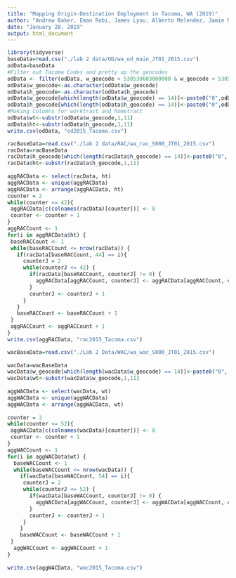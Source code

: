 ```yaml
---
title: "Mapping Origin-Destination Employment in Tacoma, WA (2019)"
author: "Andrew Baker, Eman Robi, James Lyou, Alberto Melendez, Jamie Marken"
date: "January 28, 2019"
output: html_document
---
```



```r
library(tidyverse)
baseData=read.csv("./lab 2 data/OD/wa_od_main_JT01_2015.csv")
odData=baseData
#Filter out Tacoma Codes and pretty up the geocodes
odData <- filter(odData, w_geocode > 530530603000000 & w_geocode < 530530620999999 | h_geocode > 530530603000000 & h_geocode < 530530620999999)
odData$w_geocode<-as.character(odData$w_geocode)
odData$h_geocode<-as.character(odData$h_geocode)
odData$w_geocode[which(length(odData$w_geocode) == 14)]<-paste0("0",odData$w_geocode[which(length(odData$w_geocode) == 14)])
odData$h_geocode[which(length(odData$h_geocode) == 14)]<-paste0("0",odData$h_geocode[which(length(odData$h_geocode) == 14)])
#Making Columns for worktract and hometract
odData$wt<-substr(odData$w_geocode,1,11)
odData$ht<-substr(odData$h_geocode,1,11)
write.csv(odData, "od2015_Tacoma.csv")
```

```r
racBaseData=read.csv("./lab 2 data/RAC/wa_rac_S000_JT01_2015.csv")
racData=racBaseData
racData$h_geocode[which(length(racData$h_geocode) == 14)]<-paste0("0", racData$h_geocode[which(length(racData$h_geocode) == 14)])
racData$ht<-substr(racData$h_geocode,1,11)
 
aggRACData <- select(racData, ht)
aggRACData <- unique(aggRACData)
aggRACData <- arrange(aggRACData, ht)
counter = 2
while(counter <= 42){
 aggRACData[c(colnames(racData)[counter])] <- 0
 counter <- counter + 1
}
aggRACCount <- 1
for(i in aggRACData$ht) {
 baseRACCount <- 1
 while(baseRACCount <= nrow(racData)) {
   if(racData[baseRACCount, 44] == i){
     counterJ = 2
     while(counterJ <= 42) {
       if(racData[baseRACCount, counterJ] != 0) {
         aggRACData[aggRACCount, counterJ] <- aggRACData[aggRACCount, counterJ] + racData[baseRACCount, counterJ]
       }
       counterJ <- counterJ + 1
     }
   }
   baseRACCount <- baseRACCount + 1
 }
 aggRACCount <- aggRACCount + 1
}
write.csv(aggRACData, "rac2015_Tacoma.csv")
```

```r
wacBaseData=read.csv("./Lab 2 Data/WAC/wa_wac_S000_JT01_2015.csv")
 
wacData=wacBaseData
wacData$w_geocode[which(length(wacData$w_geocode) == 14)]<-paste0("0", wacData$w_geocode[which(length(wacData$w_geocode) == 4)])
wacData$wt<-substr(wacData$w_geocode,1,11)
 
aggWACData <- select(wacData, wt)
aggWACData <- unique(aggWACData)
aggWACData <- arrange(aggWACData, wt)
 
counter = 2
while(counter <= 52){
 aggWACData[c(colnames(wacData)[counter])] <- 0
 counter <- counter + 1
}
aggWACCount <- 1
for(i in aggWACData$wt) {
  baseWACCount <- 1
  while(baseWACCount <= nrow(wacData)) {
    if(wacData[baseWACCount, 54] == i){
     counterJ = 2
     while(counterJ <= 52) {
       if(wacData[baseWACCount, counterJ] != 0) {
         aggWACData[aggWACCount, counterJ] <- aggWACData[aggWACCount, counterJ] + wacData[baseWACCount, counterJ]
       }
       counterJ <- counterJ + 1
     }
    }
    baseWACCount <- baseWACCount + 1
 }
  aggWACCount <- aggWACCount + 1
}
 
write.csv(aggWACData, "wac2015_Tacoma.csv")
```


